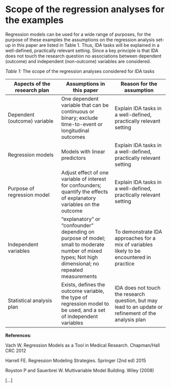 # Scope of the regression analyses for the examples

Regression models can be used for a wide range of purposes, for the purpose of these examples the assumptions on the regression analysis set-up in this paper are listed in Table 1. Thus, IDA tasks will be explained in a well-defined, practically relevant setting. Since a key principle is that IDA does not touch the research question no associations between dependent (outcome) and independent (non-outcome) variables are considered.

*Table 1:* The scope of the regression analyses considered for IDA tasks

| Aspects of the research plan | Assumptions in this paper                                                                                                                            | Reason for the assumption                                                                              |
|------------------------|------------------------|------------------------|
| Dependent (outcome) variable | One dependent variable that can be continuous or binary; exclude time-to-event or longitudinal outcomes                                              | Explain IDA tasks in a well-defined, practically relevant setting                                      |
| Regression models            | Models with linear predictors                                                                                                                        | Explain IDA tasks in a well-defined, practically relevant setting                                      |
| Purpose of regression model  | Adjust effect of one variable of interest for confounders; quantify the effects of explanatory variables on the outcome                              | Explain IDA tasks in a well-defined, practically relevant setting                                      |
| Independent variables        | "explanatory" or "confounder" depending on purpose of model; small to moderate number of mixed types; Not high dimensional; no repeated measurements | To demonstrate IDA approaches for a mix of variables likely to be encountered in practice              |
| Statistical analysis plan    | Exists, defines the outcome variable, the type of regression model to be used, and a set of independent variables                                    | IDA does not touch the research question, but may lead to an update or refinement of the analysis plan |

**References**:

Vach W. Regression Models as a Tool in Medical Research. Chapman/Hall CRC 2012

Harrell FE. Regression Modeling Strategies. Springer (2nd ed) 2015

Royston P and Sauerbrei W. Multivariable Model Building. Wiley (2008)

\[...\]
